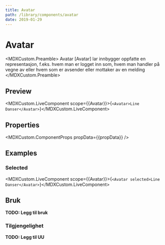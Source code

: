 ```yaml
---
title: Avatar
path: /library/components/avatar
date: 2019-01-29
---
```



# Avatar

<MDXCustom.Preamble>
  Avatar [Avatar] lar innbygger oppfatte en representasjon, f.eks. hvem man er logget inn som, hvem man handler på vegne av eller hvem som er avsender eller mottaker av en melding
</MDXCustom.Preamble>

## Preview

<MDXCustom.LiveComponent scope={{Avatar}}>{`<Avatar>Line Danser</Avatar>`}</MDXCustom.LiveComponent>

## Properties

<MDXCustom.ComponentProps propData={{propData}} />

## Examples

### Selected

<MDXCustom.LiveComponent scope={{Avatar}}>{`
  <Avatar selected>Line Danser</Avatar>
`}</MDXCustom.LiveComponent>

## Bruk

**TODO: Legg til bruk**

### Tilgjengelighet

**TODO: Legg til UU**
